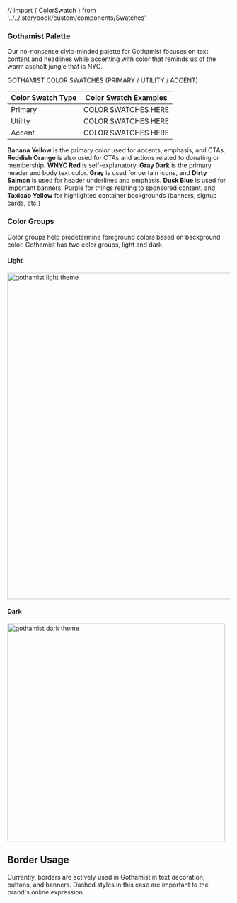 // import { ColorSwatch } from '../../.storybook/custom/components/Swatches'

<Meta title="Foundations/Color Palettes/Gothamist Palette" />

### Gothamist Palette

Our no-nonsense civic-minded palette for Gothamist focuses on text content and headlines while accenting with color that reminds us of the warm asphalt jungle that is NYC.

GOTHAMIST COLOR SWATCHES (PRIMARY / UTILITY / ACCENT)

| Color Swatch Type | Color Swatch Examples |
| -- | -- |
| Primary | COLOR SWATCHES HERE |
| Utility | COLOR SWATCHES HERE |
| Accent | COLOR SWATCHES HERE |


**Banana Yellow** is the primary color used for accents, emphasis, and CTAs. **Reddish Orange** is also used for CTAs and actions related to donating or membership. **WNYC Red** is self-explanatory. **Gray Dark** is the primary header and body text color. **Gray** is used for certain icons, and **Dirty Salmon** is used for header underlines and emphasis. **Dusk Blue** is used for important banners, Purple for things relating to sponsored content, and **Taxicab Yellow** for highlighted container backgrounds (banners, signup cards, etc.)

### Color Groups
Color groups help predetermine foreground colors based on background color. Gothamist has two color groups, light and dark.

#### Light
<img alt="gothamist light theme" src="/images/Foundations-Color-Gothamist-LightTheme.png" width="737" />

#### Dark
<img alt="gothamist dark theme" src="/images/Foundations-Color-Gothamist-DarkTheme.png" width="492" />

## Border Usage

Currently, borders are actively used in Gothamist in text decoration, buttons, and banners. Dashed styles in this case are important to the brand's online expression.
